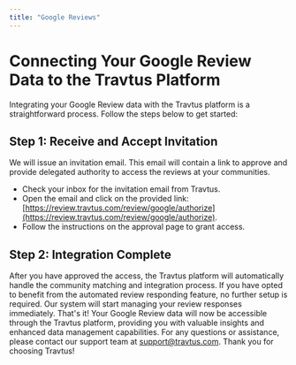 ```yaml
---
title: "Google Reviews"
---
```


# Connecting Your Google Review Data to the Travtus Platform

Integrating your Google Review data with the Travtus platform is a straightforward process. Follow the steps below to get started:

## Step 1: Receive and Accept Invitation
We will issue an invitation email. This email will contain a link to approve and provide delegated authority to access the reviews at your communities.
- Check your inbox for the invitation email from Travtus.
- Open the email and click on the provided link: [https://review.travtus.com/review/google/authorize](https://review.travtus.com/review/google/authorize).
- Follow the instructions on the approval page to grant access.
    
## Step 2: Integration Complete
After you have approved the access, the Travtus platform will automatically handle the community matching and integration process. If you have opted to benefit from the automated review responding feature, no further setup is required. Our system will start managing your review responses immediately.
That's it! Your Google Review data will now be accessible through the Travtus platform, providing you with valuable insights and enhanced data management capabilities.
For any questions or assistance, please contact our support team at [support@travtus.com](mailto:support@travtus.com).
Thank you for choosing Travtus!
